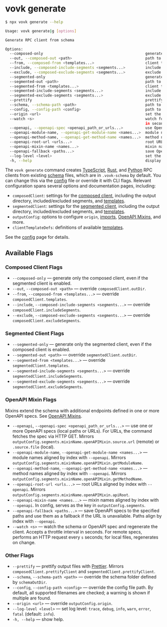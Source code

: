 # vovk generate

```sh filename="Quick CLI Ref"
$ npx vovk generate --help

Usage: vovk generate|g [options]

Generate RPC client from schema

Options:
  --composed-only                                              generate only composed client even if segmented client is enabled
  --out, --composed-out <path>                                 path to output directory for composed client
  --from, --composed-from <templates...>                       client template names for composed client
  --include, --composed-include-segments <segments...>         include segments in composed client
  --exclude, --composed-exclude-segments <segments...>         exclude segments in composed client
  --segmented-only                                             generate only segmented client even if composed client is enabled
  --segmented-out <path>                                       path to output directory for segmented client
  --segmented-from <templates...>                              client template names for segmented client
  --segmented-include-segments <segments...>                   include segments in segmented client
  --segmented-exclude-segments <segments...>                   exclude segments in segmented client
  --prettify                                                   prettify output files
  --schema, --schema-path <path>                               path to schema folder (default: ./.vovk-schema)
  --config, --config-path <config>                             path to config file
  --origin <url>                                               set the origin URL for the generated client
  --watch <s>                                                  watch for changes in schema or openapi spec and regenerate client; accepts a number
                                                               in seconds to throttle the watcher or make an HTTP request to the OpenAPI spec URL
  --openapi, --openapi-spec <openapi_path_or_urls...>          use OpenAPI schema for client generation
  --openapi-module-name, --openapi-get-module-name <names...>  module names corresponding to the index of --openapi option
  --openapi-method-name, --openapi-get-method-name <names...>  method names corresponding to the index of --openapi option
  --openapi-root-url <urls...>                                 root URLs corresponding to the index of --openapi option
  --openapi-mixin-name <names...>                              mixin names corresponding to the index of --openapi option
  --openapi-fallback <paths...>                                save OpenAPI spec and use it as a fallback if URL is not available
  --log-level <level>                                          set the log level
  -h, --help                                                   display help for command
```

The `vovk generate` command creates [TypeScript](/typescript), [Rust](/rust), and [Python](/python) RPC clients from existing [schema](/schema) files, which are in `.vovk-schema` by default. You can change this via the [config](/config) file or override it with CLI flags. Relevant configuration spans several options and documentation pages, including:

- `composedClient`: settings for the [composed client](/composed), including the output directory, included/excluded segments, and [templates](/templates).
- `segmentedClient`: settings for the [segmented client](/segmented), including the output directory, included/excluded segments, and [templates](/templates).
- `outputConfig`: options to configure `origin`, [imports](/imports), [OpenAPI Mixins](/codegen), and more.
- `clientTemplateDefs`: definitions of available [templates](/templates).

See the [config](/config) page for details.

## Available Flags

### Composed Client Flags

- `--composed-only` — generate only the composed client, even if the segmented client is enabled.
- `--out`, `--composed-out <path>` — override `composedClient.outDir`.
- `--from`, `--composed-from <templates...>` — override `composedClient.templates`.
- `--include`, `--composed-include-segments <segments...>` — override `composedClient.includeSegments`.
- `--exclude`, `--composed-exclude-segments <segments...>` — override `composedClient.excludeSegments`.

### Segmented Client Flags

- `--segmented-only` — generate only the segmented client, even if the composed client is enabled.
- `--segmented-out <path>` — override `segmentedClient.outDir`.
- `--segmented-from <templates...>` — override `segmentedClient.templates`.
- `--segmented-include-segments <segments...>` — override `segmentedClient.includeSegments`.
- `--segmented-exclude-segments <segments...>` — override `segmentedClient.excludeSegments`.

### OpenAPI Mixin Flags

Mixins extend the schema with additional endpoints defined in one or more OpenAPI specs. See [OpenAPI Mixins](/codegen).

- `--openapi`, `--openapi-spec <openapi_path_or_urls...>` — use one or more OpenAPI specs (local paths or URLs). For URLs, the command fetches the spec via HTTP GET. Mirrors `outputConfig.segments.mixinName.openAPIMixin.source.url` (remote) or `.source.file` (local).
- `--openapi-module-name`, `--openapi-get-module-name <names...>` — module names aligned by index with `--openapi`. Mirrors `outputConfig.segments.mixinName.openAPIMixin.getModuleName`.
- `--openapi-method-name`, `--openapi-get-method-name <names...>` — method names aligned by index with `--openapi`. Mirrors `outputConfig.segments.mixinName.openAPIMixin.getMethodName`.
- `--openapi-root-url <urls...>` — root URLs aligned by index with `--openapi`. Mirrors `outputConfig.segments.mixinName.openAPIMixin.apiRoot`.
- `--openapi-mixin-name <names...>` — mixin names aligned by index with `--openapi`. In config, serves as the key in `outputConfig.segments`.
- `--openapi-fallback <paths...>` — save OpenAPI specs to the specified paths and use them as a fallback if the URL is unavailable. Paths align by index with `--openapi`.
- `--watch <s>` — watch the schema or OpenAPI spec and regenerate the client. Accepts a throttle interval in seconds. For remote specs, performs an HTTP request every `s` seconds; for local files, regenerates on change.

### Other Flags

- `--prettify` — prettify output files with [Prettier](https://prettier.io/). Mirrors `composedClient.prettifyClient` and `segmentedClient.prettifyClient`.
- `--schema`, `--schema-path <path>` — override the schema folder defined by `schemaOutDir`.
- `--config`, `--config-path <config>` — override the config file path. By default, all supported filenames are checked; a warning is shown if multiple are found.
- `--origin <url>` — override `outputConfig.origin`.
- `--log-level <level>` — set log level: `trace`, `debug`, `info`, `warn`, `error`, `fatal` (default: `info`).
- `-h, --help` — show help.
